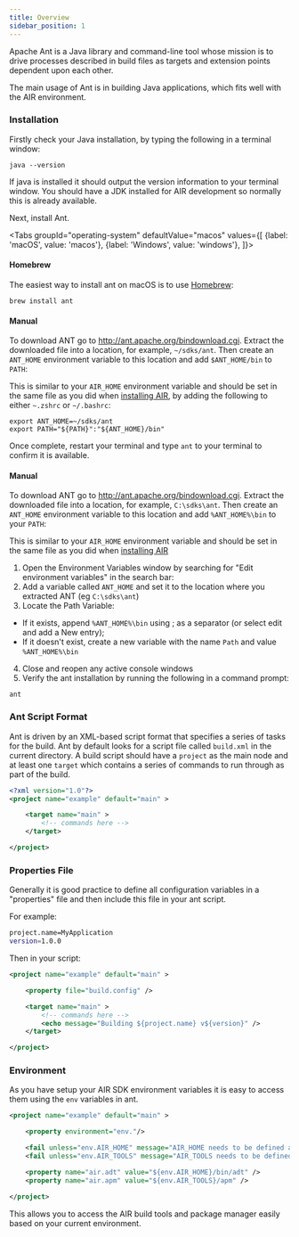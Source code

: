```yaml
---
title: Overview
sidebar_position: 1
---
```



Apache Ant is a Java library and command-line tool whose mission is to drive processes described in build files as targets and extension points dependent upon each other.

The main usage of Ant is in building Java applications, which fits well with the AIR environment. 





### Installation

Firstly check your Java installation, by typing the following in a terminal window:

```
java --version
```

If java is installed it should output the version information to your terminal window. You should have a JDK installed for AIR development so normally this is already available.

Next, install Ant.

<Tabs
  groupId="operating-system"
  defaultValue="macos"
  values={[
    {label: 'macOS', value: 'macos'},
    {label: 'Windows', value: 'windows'},
  ]}>

<TabItem value="macos" >

#### Homebrew

The easiest way to install ant on macOS is to use [Homebrew](https://brew.sh/):

```
brew install ant
```


#### Manual

To download ANT go to http://ant.apache.org/bindownload.cgi. Extract the downloaded file into a location, for example, `~/sdks/ant`. 
Then create an `ANT_HOME` environment variable to this location and add `$ANT_HOME/bin` to `PATH`:

This is similar to your `AIR_HOME` environment variable and should be set in the same file as you did when [installing AIR](/docs/basics/install/macos), 
by adding the following to either `~.zshrc` or `~/.bashrc`: 

```
export ANT_HOME=~/sdks/ant
export PATH="${PATH}":"${ANT_HOME}/bin"
```

Once complete, restart your terminal and type `ant` to your terminal to confirm it is available.

</TabItem>


<TabItem value="windows" >

#### Manual

To download ANT go to http://ant.apache.org/bindownload.cgi. Extract the downloaded file into a location, for example, `C:\sdks\ant`. 
Then create an `ANT_HOME` environment variable to this location and add `%ANT_HOME%\bin` to your `PATH`:

This is similar to your `AIR_HOME` environment variable and should be set in the same file as you did when [installing AIR](/docs/basics/install/windows)


1. Open the Environment Variables window by searching for "Edit environment variables" in the search bar:
2. Add a variable called `ANT_HOME` and set it to the location where you extracted ANT (eg `C:\sdks\ant`)
3. Locate the Path Variable:
- If it exists, append `%ANT_HOME%\bin` using ; as a separator (or select edit and add a New entry);
- If it doesn't exist, create a new variable with the name `Path` and value `%ANT_HOME%\bin`
4. Close and reopen any active console windows
5. Verify the ant installation by running the following in a command prompt:

```
ant
```

</TabItem>

</Tabs>


### Ant Script Format

Ant is driven by an XML-based script format that specifies a series of tasks for the build.
Ant by default looks for a script file called `build.xml` in the current directory.
A build script should have a `project` as the main node and at least one `target` which contains a series of commands to run through as part of the build.


```xml
<?xml version="1.0"?>
<project name="example" default="main" >

	<target name="main" >
		<!-- commands here -->
	</target>

</project>
```


### Properties File

Generally it is good practice to define all configuration variables in a "properties" file
and then include this file in your ant script. 

For example:

```sh title="build.config"
project.name=MyApplication
version=1.0.0
```

Then in your script:

```xml title="build.xml"
<project name="example" default="main" >

	<property file="build.config" />

	<target name="main" >
		<!-- commands here -->
		<echo message="Building ${project.name} v${version}" />
	</target>

</project>
```


### Environment 

As you have setup your AIR SDK environment variables it is easy to access them using the `env` variables in ant.


```xml title="build.xml"
<project name="example" default="main" >

    <property environment="env."/>

    <fail unless="env.AIR_HOME" message="AIR_HOME needs to be defined as an environment variable or in the Ant build." />
    <fail unless="env.AIR_TOOLS" message="AIR_TOOLS needs to be defined as an environment variable or in the Ant build." />

    <property name="air.adt" value="${env.AIR_HOME}/bin/adt" />
    <property name="air.apm" value="${env.AIR_TOOLS}/apm" />

</project>
```


This allows you to access the AIR build tools and package manager easily based on your current environment.




